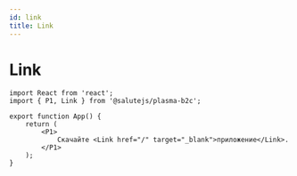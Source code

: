 ```yaml
---
id: link
title: Link
---
```



# Link
<Description name="Link" />
<PropsTable name="Link" exclude={['css', 'focused']} />
<StorybookLink name="Link" />

```tsx live
import React from 'react';
import { P1, Link } from '@salutejs/plasma-b2c';

export function App() {
    return (
        <P1>
            Скачайте <Link href="/" target="_blank">приложение</Link>.
        </P1>
    );
}
```
